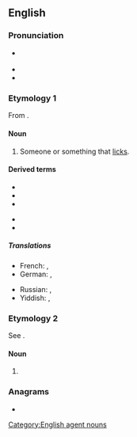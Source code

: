 ==English==

===Pronunciation===
* {{a|US}} {{IPA|/ˈlɪkɚ/|lang=en}}
* {{homophones|lang=en|liquor}}
* {{rhymes|ɪkə(ɹ)|lang=en}}

===Etymology 1===
From {{af|en|lick|-er}}.

====Noun====
{{en-noun}}

# Someone or something that [[lick]]s.

====Derived terms====
{{der-top}}
* {{l|en|arse-licker}}
* {{l|en|ass-licker}}
* {{l|en|bootlicker}}
{{der-mid}}
* {{l|en|footlicker}}
* {{l|en|licker-in}}
{{der-bottom}}

=====Translations=====
{{trans-top|someone or something that licks}}
* French: {{t+|fr|lécheur|m}}, {{t+|fr|lécheuse|f}}
* German: {{t|de|Lecker|m}}, {{t|de|Leckerin|f}}
{{trans-mid}}
* Russian: {{t+|ru|лизу́н|m}}, {{t+|ru|лизу́нья|f}}
* Yiddish: {{t|yi|לעקער|m}}, {{t|yi|לעקערקע|f}}
{{trans-bottom}}

===Etymology 2===
See {{m|en|liquor}}.

====Noun====
{{en-noun|-}}

# {{eye dialect|liquor|lang=en}}

===Anagrams===
* {{anagrams|en|Rickel|relick|rickle}}

[[Category:English agent nouns]]